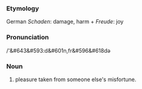 ===Etymology===
German <i>Schaden</i>: damage, harm + <i>Freude</i>: joy
===Pronunciation===
/'&#643&#593:d&#601n,fr&#596&#618d&#601;
===Noun===
#pleasure taken from someone else's misfortune.